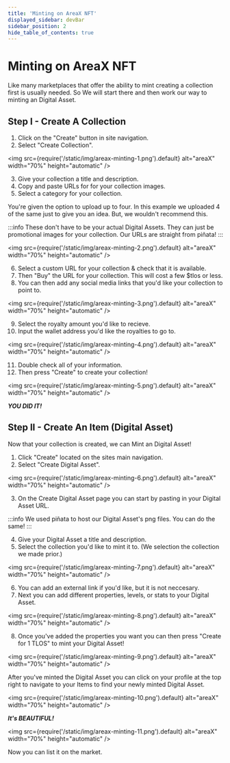 ```yaml
---
title: 'Minting on AreaX NFT'
displayed_sidebar: devBar
sidebar_position: 2
hide_table_of_contents: true
---
```


# Minting on AreaX NFT

Like many marketplaces that offer the ability to mint creating a collection first is usually needed. So We will start there and then work our way to minting an Digital Asset.

## Step I - Create A Collection

1. Click on the "Create" button in site navigation.
2. Select "Create Collection".

<img
  src={require('/static/img/areax-minting-1.png').default}
  alt="areaX"
  width="70%"
  height="automatic"
/>

3. Give your collection a title and description.
4. Copy and paste URLs for for your collection images.
5. Select a category for your collection.

You&#39;re given the option to upload up to four. In this example we uploaded 4 of the same just to give you an idea. But, we wouldn&#39;t recommend this.

:::info
These don't have to be your actual Digital Assets. They can just be promotional images for your collection. Our URLs are straight from piñata!
:::

<img
  src={require('/static/img/areax-minting-2.png').default}
  alt="areaX"
  width="70%"
  height="automatic"
/>

6. Select a custom URL for your collection & check that it is available.
7. Then "Buy" the URL for your collection. This will cost a few $tlos or less.
8. You can then add any social media links that you'd like your collection to point to.

<img
  src={require('/static/img/areax-minting-3.png').default}
  alt="areaX"
  width="70%"
  height="automatic"
/>

9. Select the royalty amount you'd like to recieve.
10. Input the wallet address you'd like the royalties to go to. 

<img
  src={require('/static/img/areax-minting-4.png').default}
  alt="areaX"
  width="70%"
  height="automatic"
/>

11. Double check all of your information.
12. Then press "Create" to create your collection!

<img
  src={require('/static/img/areax-minting-5.png').default}
  alt="areaX"
  width="70%"
  height="automatic"
/>

___YOU DID IT!___

## Step II - Create An Item (Digital Asset)

Now that your collection is created, we can Mint an Digital Asset!
1. Click  "Create" located on the sites main navigation.
2. Select "Create Digital Asset".

<img
  src={require('/static/img/areax-minting-6.png').default}
  alt="areaX"
  width="70%"
  height="automatic"
/>

3. On the Create Digital Asset page you can start by pasting in your Digital Asset URL.

:::info
We used piñata to host our Digital Asset's png files. You can do the same!
:::

4. Give your Digital Asset a title and description.
5. Select the collection you'd like to mint it to. (We selection the collection we made prior.)

<img
  src={require('/static/img/areax-minting-7.png').default}
  alt="areaX"
  width="70%"
  height="automatic"
/>

6. You can add an external link if you'd like, but it is not neccesary. 
7. Next you can add different properties, levels, or stats to your Digital Asset.

<img
  src={require('/static/img/areax-minting-8.png').default}
  alt="areaX"
  width="70%"
  height="automatic"
/>

8. Once you've added the properties you want you can then press "Create for 1 TLOS" to mint your Digital Asset!

<img
  src={require('/static/img/areax-minting-9.png').default}
  alt="areaX"
  width="70%"
  height="automatic"
/>

After you've minted the Digital Asset you can click on your profile at the top right to navigate to your Items to find your newly minted Digital Asset.

<img
  src={require('/static/img/areax-minting-10.png').default}
  alt="areaX"
  width="70%"
  height="automatic"
/>

___It's BEAUTIFUL!___

<img
  src={require('/static/img/areax-minting-11.png').default}
  alt="areaX"
  width="70%"
  height="automatic"
/>

Now you can list it on the market.